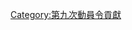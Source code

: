 [[Category:第九次動員令貢獻|Category:第九次動員令貢獻]]
{{Hiddencat}}
{{无需细分|info=此分類僅為提供索引，其子分類是[[:Category:第九次動員令貢獻|:Category:第九次動員令貢獻]]中的子分類。}}